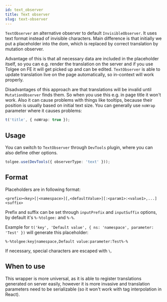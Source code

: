 ```yaml
---
id: text_observer
title: Text observer
slug: text-observer
---
```


`TextObserver` an alternative observer to default `InvisibleObserver`. It uses text format instead of invisible characters. Main difference is that initially we put a placeholder into the dom, which is replaced by correct translation by mutation observer.

Advantage of this is that all necessary data are included in the placeholder itself, so you can e.g. render the translation on the server and if you use Tolgee on FE it will get picked up and can be edited. `TextObserver` is able to update translation live on the page automatically, so in-context will work properly.

Disadvantages of this approach are that translations will be invalid until `MutationObserver` finds them. So when you use this e.g. in page title it won't work. Also it can cause problems with things like tooltips, because their position is usually based on initial text size. You can generally use `noWrap` parameter where it causes problems:

```ts
t('title', { noWrap: true });
```

## Usage

You can switch to `TextObserver` through `DevTools` plugin, where you can also define other options.

```ts
tolgee.use(DevTools({ observerType: 'text' }));
```

## Format

Placeholders are in following format:

```
<prefix><key>[|<namespace>][,<defaultValue>][:<param1>:<value1>,...]<suffix>
```

Prefix and suffix can be set through `inputPrefix` and `inputSuffix` options, by default it's `%-%tolgee:` and `%-%`.

Example for `t('key', 'Default value', { ns: 'namespace', parameter: 'Test' })` will generate this placeholder:

```
%-%tolgee:key|namespace,Default value:parameter:Test%-%
```

If necessary, special characters are escaped with `\`.

## When to use

This wrapper is more universal, as it is able to register translations generated on server easily, however it is more invasive and translation parameters need to be serializable (so it won't work with tag interpolation in React).
